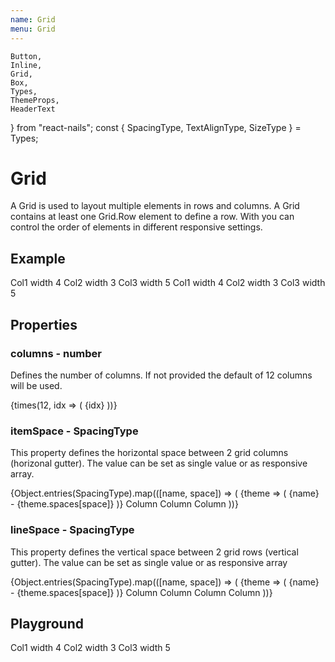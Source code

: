 ```yaml
---
name: Grid
menu: Grid
---
```


    Button,
    Inline,
    Grid,
    Box,
    Types,
    ThemeProps,
    HeaderText
} from "react-nails";
const { SpacingType, TextAlignType, SizeType } = Types;

# Grid

A Grid is used to layout multiple elements in rows and columns. A Grid contains at least one Grid.Row element to define a row. With you can control the order of elements in different responsive settings.

## Example

<Grid itemSpace="medium" lineSpace="medium">
    <Grid.Row>
        <Grid.Column width="4">
            <Box backgroundColor="positiveLight" space={SpacingType.Medium}>
                Col1 width 4
            </Box>
        </Grid.Column>
        <Grid.Column width="3">
            <Box backgroundColor="infoLight" space={SpacingType.Medium} stretch>
                Col2 width 3
            </Box>
        </Grid.Column>
        <Grid.Column width="5">
            <Box
                backgroundColor="negativeLight"
                space={SpacingType.Medium}
                stretch
            >
                Col3 width 5
            </Box>
        </Grid.Column>
    </Grid.Row>
    <Grid.Row>
        <Grid.Column width="4">
            <Box backgroundColor="positiveLight" space={SpacingType.Medium}>
                Col1 width 4
            </Box>
        </Grid.Column>
        <Grid.Column width="3">
            <Box backgroundColor="infoLight" space={SpacingType.Medium} stretch>
                Col2 width 3
            </Box>
        </Grid.Column>
        <Grid.Column width="5">
            <Box
                backgroundColor="negativeLight"
                space={SpacingType.Medium}
                stretch
            >
                Col3 width 5
            </Box>
        </Grid.Column>
    </Grid.Row>
</Grid>

## Properties

### columns - number

Defines the number of columns. If not provided the default of 12 columns will be used.

<Grid>
    <Grid.Row>
        {times(12, idx => (
            <Grid.Column key={idx}>
                <Box
                    key={idx}
                    border="thin"
                    borderColor="black"
                    textAlign={TextAlignType.Center}
                >
                    {idx}
                </Box>
            </Grid.Column>
        ))}
    </Grid.Row>
</Grid>

### itemSpace - SpacingType

This property defines the horizontal space between 2 grid columns (horizonal gutter). The value can be set as single value or as responsive array.

<Box>
    {Object.entries(SpacingType).map(([name, space]) => (
        <Box key={name}>
            <ThemeProps>
                {theme => (
                    <HeaderText size={SizeType.Small}>
                        {name} - {theme.spaces[space]}
                    </HeaderText>
                )}
            </ThemeProps>
            <Grid columns={3} itemSpace={space}>
                <Grid.Row>
                    <Grid.Column>
                        <Box
                            backgroundColor="positiveLight"
                            space={SpacingType.Medium}
                        >
                            Column
                        </Box>
                    </Grid.Column>
                    <Grid.Column>
                        <Box
                            backgroundColor="infoLight"
                            space={SpacingType.Medium}
                            textAlign="center"
                        >
                            Column
                        </Box>
                    </Grid.Column>
                    <Grid.Column>
                        <Box
                            backgroundColor="negativeLight"
                            space={SpacingType.Medium}
                            textAlign="right"
                        >
                            Column
                        </Box>
                    </Grid.Column>
                </Grid.Row>
            </Grid>
        </Box>
    ))}
</Box>

### lineSpace - SpacingType

This property defines the vertical space between 2 grid rows (vertical gutter). The value can be set as single value or as responsive array

<Box>
    {Object.entries(SpacingType).map(([name, space]) => (
        <Box>
            <ThemeProps>
                {theme => (
                    <HeaderText size={SizeType.Small}>
                        {name} - {theme.spaces[space]}
                    </HeaderText>
                )}
            </ThemeProps>
            <Grid columns={2} lineSpace={space}>
                <Grid.Row>
                    <Grid.Column>
                        <Box
                            backgroundColor="positiveLight"
                            space={SpacingType.Medium}
                            textAlign="center"
                        >
                            Column
                        </Box>
                    </Grid.Column>
                    <Grid.Column>
                        <Box
                            backgroundColor="infoLight"
                            space={SpacingType.Medium}
                            textAlign="center"
                        >
                            Column
                        </Box>
                    </Grid.Column>
                    <Grid.Column>
                        <Box
                            backgroundColor="negativeLight"
                            space={SpacingType.Medium}
                            textAlign="center"
                        >
                            Column
                        </Box>
                    </Grid.Column>
                    <Grid.Column>
                        <Box
                            backgroundColor="positiveLight"
                            space={SpacingType.Medium}
                            textAlign="center"
                        >
                            Column
                        </Box>
                    </Grid.Column>
                </Grid.Row>
            </Grid>
        </Box>
    ))}
</Box>

## Playground

<Playground>
    <Grid itemSpace="medium" lineSpace="medium">
        <Grid.Row>
            <Grid.Column width="4">
                <Box backgroundColor="positiveLight" space="medium">
                    Col1 width 4
                </Box>
            </Grid.Column>
            <Grid.Column width="3">
                <Box backgroundColor="infoLight" space="medium" stretch>
                    Col2 width 3
                </Box>
            </Grid.Column>
            <Grid.Column width="5">
                <Box backgroundColor="negativeLight" space="medium" stretch>
                    Col3 width 5
                </Box>
            </Grid.Column>
        </Grid.Row>
    </Grid>
</Playground>
